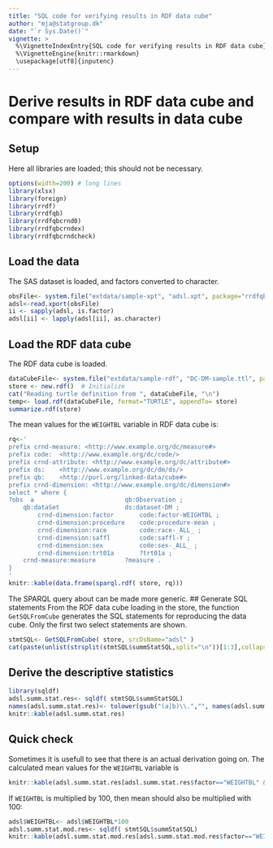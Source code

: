 ```yaml
---
title: "SQL code for verifying results in RDF data cube"
author: "mja@statgroup.dk"
date: "`r Sys.Date()`"
vignette: >
  %\VignetteIndexEntry{SQL code for verifying results in RDF data cube}
  %\VignetteEngine{knitr::rmarkdown}
  \usepackage[utf8]{inputenc}
---
```


# Derive results in RDF data cube and compare with results in data cube

## Setup
Here all libraries are loaded; this should not be necessary.
```r
options(width=200) # long lines
library(xlsx)
library(foreign)
library(rrdf)
library(rrdfqb)
library(rrdfqbcrnd0)
library(rrdfqbcrndex)
library(rrdfqbcrndcheck)
```

## Load the data
The SAS dataset is loaded, and factors converted to character.
```r
obsFile<- system.file("extdata/sample-xpt", "adsl.xpt", package="rrdfqbcrndex")
adsl<-read.xport(obsFile)
ii <- sapply(adsl, is.factor)
adsl[ii] <- lapply(adsl[ii], as.character)
```

## Load the RDF data cube
The RDF data cube is loaded.
```r
dataCubeFile<- system.file("extdata/sample-rdf", "DC-DM-sample.ttl", package="rrdfqbcrndex")
store <- new.rdf()  # Initialize
cat("Reading turtle definition from ", dataCubeFile, "\n")
temp<- load.rdf(dataCubeFile, format="TURTLE", appendTo= store)
summarize.rdf(store)
```

The mean values for the `WEIGHTBL` variable in RDF data cube is:
```r
rq<-'
prefix crnd-measure: <http://www.example.org/dc/measure#> 
prefix code:  <http://www.example.org/dc/code/> 
prefix crnd-attribute: <http://www.example.org/dc/attribute#> 
prefix ds:    <http://www.example.org/dc/dm/ds/> 
prefix qb:    <http://purl.org/linked-data/cube#> 
prefix crnd-dimension: <http://www.example.org/dc/dimension#> 
select * where {
?obs  a                         qb:Observation ;
    qb:dataSet                  ds:dataset-DM ;
        crnd-dimension:factor       code:factor-WEIGHTBL ;
        crnd-dimension:procedure    code:procedure-mean ;
        crnd-dimension:race         code:race-_ALL_ ;
        crnd-dimension:saffl        code:saffl-Y ;
        crnd-dimension:sex          code:sex-_ALL_ ;
        crnd-dimension:trt01a       ?trt01a ;
    crnd-measure:measure        ?measure .
}
'
knitr::kable(data.frame(sparql.rdf( store, rq)))
```
The SPARQL query about can be made more generic. 
## Generate SQL statements
From the RDF data cube loading in the store, the function `GetSQLFromCube` generates the SQL statements for reproducing the data cube.
Only the first two select statements are shown.
```r
stmtSQL<- GetSQLFromCube( store, srcDsName="adsl" )
cat(paste(unlist(strsplit(stmtSQL$summStatSQL,split="\n"))[1:3],collapse="\n"),"\n")
```

## Derive the descriptive statistics

```r
library(sqldf)
adsl.summ.stat.res<- sqldf( stmtSQL$summStatSQL)
names(adsl.summ.stat.res)<- tolower(gsub("(a|b)\\.","", names(adsl.summ.stat.res)))
knitr::kable(adsl.summ.stat.res)
```

## Quick check
Sometimes it is usefull to see that there is an actual derivation going on.
The calculated mean values for the `WEIGHTBL` variable is
```r
knitr::kable(adsl.summ.stat.res[adsl.summ.stat.res$factor=="WEIGHTBL" & adsl.summ.stat.res$procedure=="mean",])
```

If `WEIGHTBL` is multiplied by 100, then mean should also be multiplied with 100:
```r
adsl$WEIGHTBL<- adsl$WEIGHTBL*100
adsl.summ.stat.mod.res<- sqldf( stmtSQL$summStatSQL)
knitr::kable(adsl.summ.stat.mod.res[adsl.summ.stat.mod.res$factor=="WEIGHTBL" & adsl.summ.stat.mod.res$procedure=="mean",])
```
